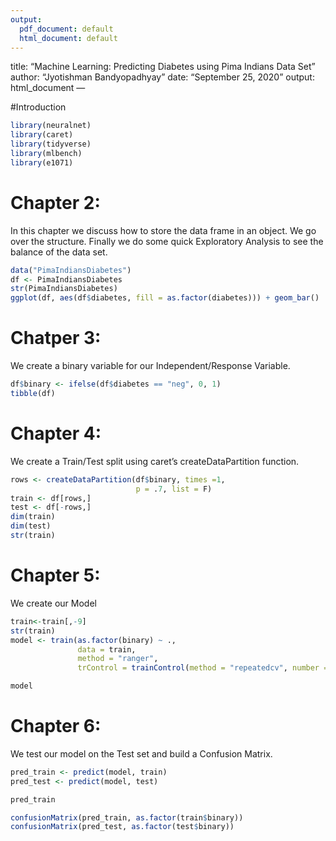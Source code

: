---
output:
  pdf_document: default
  html_document: default
---
title: "Machine Learning: Predicting Diabetes using Pima Indians Data Set"
author: "Jyotishman Bandyopadhyay"
date: "September 25, 2020"
output: html_document
---

#Introduction 
```{r}
library(neuralnet)
library(caret)
library(tidyverse)
library(mlbench)
library(e1071)

```

# Chapter 2:

In this chapter we discuss how to store the data frame in an object.  We go over the structure.  Finally we do some quick Exploratory Analysis to see the balance of the data set.


```{r}
data("PimaIndiansDiabetes")
df <- PimaIndiansDiabetes
str(PimaIndiansDiabetes)
ggplot(df, aes(df$diabetes, fill = as.factor(diabetes))) + geom_bar()
```
# Chatper 3: 

We create a binary variable for our Independent/Response Variable.  

```{r}
df$binary <- ifelse(df$diabetes == "neg", 0, 1)
tibble(df)
```


# Chapter 4: 

We create a Train/Test split using caret's createDataPartition function.

```{r}
rows <- createDataPartition(df$binary, times =1,
                            p = .7, list = F)
train <- df[rows,]
test <- df[-rows,]
dim(train)
dim(test)
str(train)
```

# Chapter 5:

We create our Model

```{r}
train<-train[,-9]
str(train)
model <- train(as.factor(binary) ~ ., 
               data = train,
               method = "ranger",
               trControl = trainControl(method = "repeatedcv", number = 2, repeats = 2))

model
```

# Chapter 6:

We test our model on the Test set and build a Confusion Matrix.

```{r}
pred_train <- predict(model, train)
pred_test <- predict(model, test)

pred_train

confusionMatrix(pred_train, as.factor(train$binary))
confusionMatrix(pred_test, as.factor(test$binary))
```

